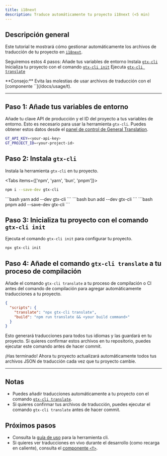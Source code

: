 ```yaml
---
title: i18next
description: Traduce automáticamente tu proyecto i18next (<5 min)
---
```


## Descripción general

Este tutorial te mostrará cómo gestionar automáticamente los archivos de traducción de tu proyecto en [`i18next`](https://i18next.com/).


Seguiremos estos 4 pasos:
<Steps>
  <Step>
    Añade tus variables de entorno
  </Step>
  <Step>
    Instala [`gtx-cli`](/docs/cli)
  </Step>
  <Step>
    Inicializa tu proyecto con el comando [`gtx-cli init`](/docs/cli/init)
  </Step>
  <Step>
    Ejecuta [`gtx-cli translate`](/docs/cli/translate#translate-json)
  </Step>
</Steps>

<Callout>
  **Consejo:**
  Evita las molestias de usar archivos de traducción con el [componente `<T>`](/docs/usage/t).
</Callout>

---

## Paso 1: Añade tus variables de entorno

Añade tu clave API de producción y el ID del proyecto a tus variables de entorno.
Esto es necesario para usar la herramienta `gtx-cli`.
Puedes obtener estos datos desde el [panel de control de General Translation](https://generaltranslation.com/dashboard).

```bash title=".env"
GT_API_KEY=<your-api-key>
GT_PROJECT_ID=<your-project-id>
```

## Paso 2: Instala `gtx-cli`

Instala la herramienta `gtx-cli` en tu proyecto.

<Tabs items={['npm', 'yarn', 'bun', 'pnpm']}>
  <Tab value="npm">
  ```bash 
  npm i --save-dev gtx-cli
  ``` 
  </Tab>
  <Tab value="yarn">
  ```bash 
  yarn add --dev gtx-cli
  ```
  </Tab>

  <Tab value="bun">
  ```bash 
  bun add --dev gtx-cli
  ```
  </Tab>
  <Tab value="pnpm">
  ```bash 
  pnpm add --save-dev gtx-cli
  ```
  </Tab>
</Tabs>

## Paso 3: Inicializa tu proyecto con el comando `gtx-cli init`

Ejecuta el comando `gtx-cli init` para configurar tu proyecto.

```bash
npx gtx-cli init
```

## Paso 4: Añade el comando `gtx-cli translate` a tu proceso de compilación

Añade el comando `gtx-cli translate` a tu proceso de compilación o CI antes del comando de compilación para agregar automáticamente traducciones a tu proyecto.

```json title="package.json"
{
  "scripts": {
    "translate": "npx gtx-cli translate",
    "build": "npm run translate && <your build command>"
  }
}
```
Esto generará traducciones para todos tus idiomas y las guardará en tu proyecto.
Si quieres confirmar estos archivos en tu repositorio, puedes ejecutar este comando antes de hacer commit.


¡Has terminado! Ahora tu proyecto actualizará automáticamente todos tus archivos JSON de traducción cada vez que tu proyecto cambie.

---

## Notas
 * Puedes añadir traducciones automáticamente a tu proyecto con el comando [`gtx-cli translate`](/docs/cli/translate#translate-json).
 * Si quieres confirmar tus archivos de traducción, puedes ejecutar el comando `gtx-cli translate` antes de hacer commit.

## Próximos pasos
 * Consulta la [guía de uso](/docs/cli/reference/usage) para la herramienta cli.
 * Si quieres ver traducciones en vivo durante el desarrollo (como recarga en caliente), consulta el [componente `<T>`](/docs/usage/t).
